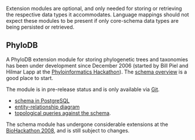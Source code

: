 Extension modules are optional, and only needed for storing or retrieving the respective data types it accommodates. Language mappings should not expect these modules to be present if only core-schema data types are being persisted or retrieved.

==PhyloDB==
A PhyloDB extension module for storing phylogenetic trees and taxonomies has been under development since December 2006 (started by Bill Piel and Hilmar Lapp at the [http://informatics.nescent.org/wiki/Phylohackathon_1 Phyloinformatics Hackathon]). The [[PhyloDBSchema|schema overview]] is a good place to start.

The module is in pre-release status and is only available via [http://github.com/biosql/biosql Git].
* [http://github.com/biosql/biosql/blob/master/sql/biosql-phylodb-pg.sql schema in PostgreSQL]
* [http://github.com/biosql/biosql/raw/master/doc/biosql-phylodb.pdf entity-relationship diagram]
* [http://github.com/biosql/biosql/blob/master/sql/phylodb-topo-queries.sql topological queries against the schema].
The schema module has undergone considerable extensions at the [http://hackathon.dbcls.jp BioHackathon 2008], and is still subject to changes.